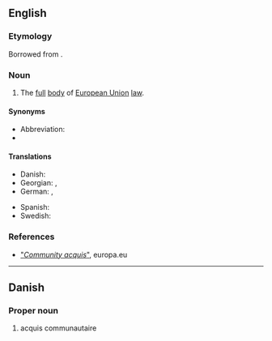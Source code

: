 ==English==

===Etymology===
Borrowed from {{bor|en|fr|[[acquis]] [[communautaire]]}}.

===Noun===
{{en-noun|-|head=acquis communautaire}}

# The [[full]] [[body]] of [[European Union]] [[law]].

====Synonyms====
* Abbreviation: {{l|en|acquis}}
* {{l|en|Community acquis}}

====Translations====
{{trans-top|full body of European Union law}}
* Danish: {{t|da|acquis communautaire}}
* Georgian: {{t|ka|ევროკავშირის კანონთა კრებული}}, {{t|ka|აკისი}}
* German: {{t|de|Besitzstand der Gemeinschaft|m}}, {{t|de|gemeinschaftlicher Besitzstand|m}}
{{trans-mid}}
* Spanish: {{t|es|Acervo comunitario|m}}
* Swedish: {{t|sv|Gemenskapens regelverk|n}}
{{trans-bottom}}

===References===
* [http://eurovoc.europa.eu/drupal/?q=request&uri=http://eurovoc.europa.eu/210682 "''Community acquis''"], europa.eu

----

==Danish==

===Proper noun===
{{da-proper noun|head=acquis communautaire}}

# {{lb|da|law}} acquis communautaire